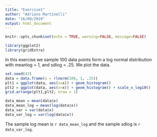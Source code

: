 ```yaml
---
title: "Exercise1"
author: "Adriano Martinelli"
date: "16/09/2019"
output: html_document
---
```


```r
knitr::opts_chunk$set(echo = TRUE, warning=FALSE, message=FALSE)
```


```r
library(ggplot2)
library(gridExtra)
```

In this exercise we sample 100 data points form a log normal distribution with meanlog = 1, and sdlog = .25. We plot the data.
```r
set.seed(42)
data = data.frame(x = rlnorm(100, 1, .25))
plt1 = ggplot(data, aes(x=x)) + geom_histogram()
plt2 = ggplot(data, aes(x=x)) + geom_histogram() + scale_x_log10()
grid.arrange(plt1,plt2, nrow = 1)

data_mean = mean(data$x)
data_mean_log = mean(log(data$x))
data_var = var(data$x)
data_var_log = var(log(data$x))

```

The sample log mean is `r data_mean_log` and the sample sdlog is `r data_var_log`.
